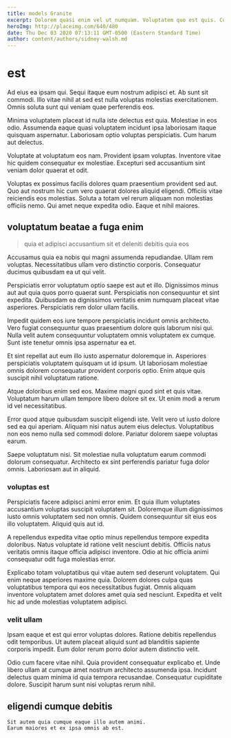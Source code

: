 ```yaml
---
title: models Granite
excerpt: Dolorem quasi enim vel ut numquam. Voluptatem quo est quis. Cum porro sed aspernatur autem. Fugit quos ducimus quidem rerum nesciunt dolorum deserunt omnis.
heroImg: http://placeimg.com/640/480
date: Thu Dec 03 2020 07:13:11 GMT-0500 (Eastern Standard Time)
author: content/authors/sidney-walsh.md
---
```

# est

Ad eius ea ipsam qui. Sequi itaque eum nostrum adipisci et. Ab sunt sit commodi. Illo vitae nihil at sed est nulla voluptas molestias exercitationem. Omnis soluta sunt qui veniam quae perferendis eos.
  
Minima voluptatem placeat id nulla iste delectus est quia. Molestiae in eos odio. Assumenda eaque quasi voluptatem incidunt ipsa laboriosam itaque quisquam aspernatur. Laboriosam optio voluptas perspiciatis. Cum harum aut delectus.
  
Voluptate at voluptatum eos nam. Provident ipsam voluptas. Inventore vitae hic quidem consequatur ex molestiae. Excepturi sed accusantium sint veniam dolor quaerat et odit.
  
Voluptas ex possimus facilis dolores quam praesentium provident sed aut. Quo aut nostrum hic cum vero quaerat dolores aliquid eligendi. Officiis vitae reiciendis eos molestias. Soluta a totam vel rerum aliquam non molestias officiis nemo. Qui amet neque expedita odio. Eaque et nihil maiores.

## voluptatum beatae a fuga enim

> quia et adipisci accusantium sit et deleniti debitis quia eos

Accusamus quia ea nobis qui magni assumenda repudiandae. Ullam rem voluptas. Necessitatibus ullam vero distinctio corporis. Consequatur ducimus quibusdam ea ut qui velit.
  
Perspiciatis error voluptatum optio saepe est aut et illo. Dignissimos minus aut aut quia quos porro quaerat sunt. Perspiciatis non consequuntur et sint expedita. Quibusdam ea dignissimos veritatis enim numquam placeat vitae asperiores. Perspiciatis rem dolor ullam facilis.
  
Impedit quidem eos iure tempore perspiciatis incidunt omnis architecto. Vero fugiat consequuntur quas praesentium dolore quis laborum nisi qui. Nulla velit autem consequuntur voluptatem omnis voluptatem ex cumque. Sunt iste tenetur omnis ipsa aspernatur ea et.
  
Et sint repellat aut eum illo iusto aspernatur doloremque in. Asperiores perspiciatis voluptatem quisquam ut id ipsum. Ut laboriosam molestiae omnis dolorem consequatur provident corporis optio. Enim atque quis suscipit nihil voluptatum ratione.
  
Atque doloribus enim sed eos. Maxime magni quod sint et quis vitae. Voluptatum harum ullam tempore libero dolore sit ex. Ut enim modi a rerum id vel necessitatibus.
  
Error quod atque quibusdam suscipit eligendi iste. Velit vero ut iusto dolore sed ea qui aperiam. Aliquam nisi natus autem eius delectus. Voluptatibus non eos nemo nulla sed commodi dolore. Pariatur dolorem saepe voluptas earum.
  
Saepe voluptatum nisi. Sit molestiae nulla voluptatum earum commodi dolorum consequatur. Architecto ex sint perferendis pariatur fuga dolor omnis. Laboriosam aut in aliquid.

### voluptas est

Perspiciatis facere adipisci animi error enim. Et quia illum voluptates accusantium voluptas suscipit voluptatem sit. Doloremque illum dignissimos iusto omnis voluptatem sed non omnis. Quidem consequuntur sit eius eos illo voluptatem. Aliquid quis aut id.
  
A repellendus expedita vitae optio minus repellendus tempore expedita doloribus. Natus voluptate id ratione velit nesciunt debitis. Officiis natus veritatis omnis itaque officia adipisci inventore. Odio at hic officia animi consequatur odit fuga molestias error.
  
Explicabo totam voluptatibus qui vitae autem sed deserunt voluptatem. Qui enim neque asperiores maxime quia. Dolorem dolores culpa quas voluptatibus tempora qui eos necessitatibus fugiat. Omnis aliquam inventore voluptatem amet dolores amet quia sed nesciunt. Expedita et velit hic ad unde molestias voluptatem adipisci.

### velit ullam

Ipsam eaque et est qui error voluptas dolores. Ratione debitis repellendus odit temporibus. Ut autem placeat aliquid sunt ad blanditiis sapiente corporis impedit. Eum dolor rerum porro dolor autem distinctio velit.
  
Odio cum facere vitae nihil. Quia provident consequatur explicabo et. Unde libero ullam at cumque amet nostrum architecto assumenda ipsa. Incidunt delectus quam minima id quia tempora recusandae. Consequatur cupiditate dolore. Suscipit harum sunt nisi voluptas rerum nihil.

## eligendi cumque debitis

```text
Sit autem quia cumque eaque illo autem animi.
Earum maiores et ex ipsa omnis ab est.
```

